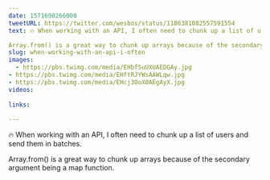 ```yaml
---
date: 1571690266000
tweetURL: https://twitter.com/wesbos/status/1186381082557591554
text: 🔥 When working with an API, I often need to chunk up a list of users and send them in batches.

Array.from() is a great way to chunk up arrays because of the secondary argument being a map function. 
slug: when-working-with-an-api-i-often
images:
  - https://pbs.twimg.com/media/EHbfSuUXUAEDGAy.jpg
- https://pbs.twimg.com/media/EHftRJYWsAAWLqw.jpg
- https://pbs.twimg.com/media/EHcj3OoX0AEgAyX.jpg
videos:
  
links:
  
---
```

🔥 When working with an API, I often need to chunk up a list of users and send them in batches.

Array.from() is a great way to chunk up arrays because of the secondary argument being a map function.
